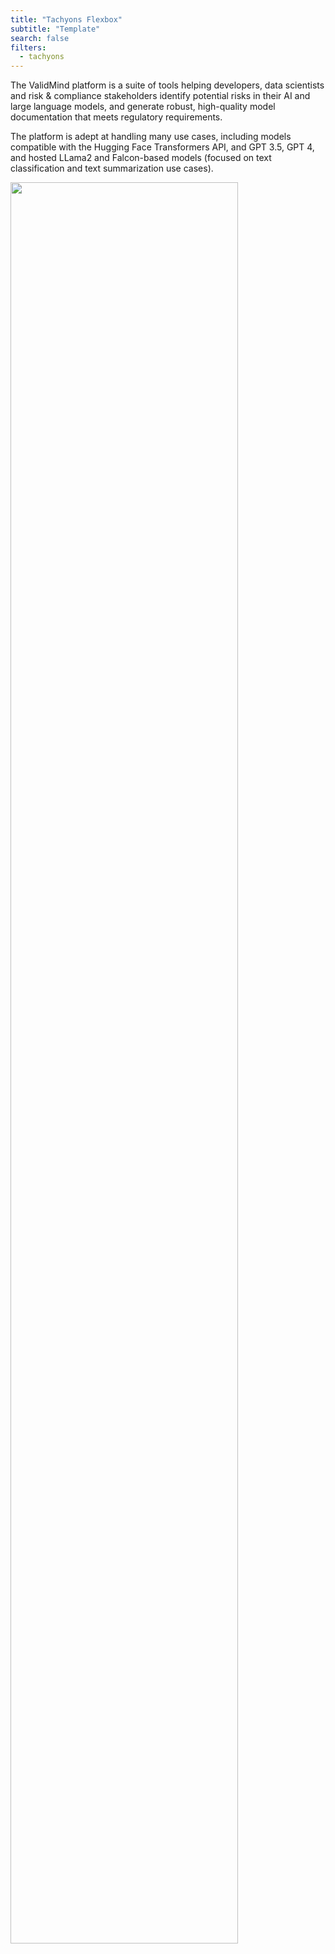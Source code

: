 ```yaml
---
title: "Tachyons Flexbox"
subtitle: "Template"
search: false
filters:
  - tachyons
---
```


<!-- LAYOUT FOR 2 EVEN-ISH COLUMNS USING TACHYONS FLEXBOX: https://tachyons.io/docs/layout/flexbox/

NOTE: The following template is mobile responsive, but Quarto will push the contents into two rows even on desktop if it is a 50/50 split.  -->

:::: {.flex .flex-wrap .justify-around}

::: {.w-50-ns}

The ValidMind platform is a suite of tools helping developers, data scientists and risk & compliance stakeholders identify potential risks in their AI and large language models, and generate robust, high-quality model documentation that meets regulatory requirements. 

The platform is adept at handling many use cases, including models compatible with the Hugging Face Transformers API, and GPT 3.5, GPT 4, and hosted LLama2 and Falcon-based models (focused on text classification and text summarization use cases).

:::

::: {.w-40-ns}

![](/assets/img/validmind-demo-compact.png){width=85% fig-alt="An image showing the main ValidMind Platform UI main dashboard"}

:::

::::